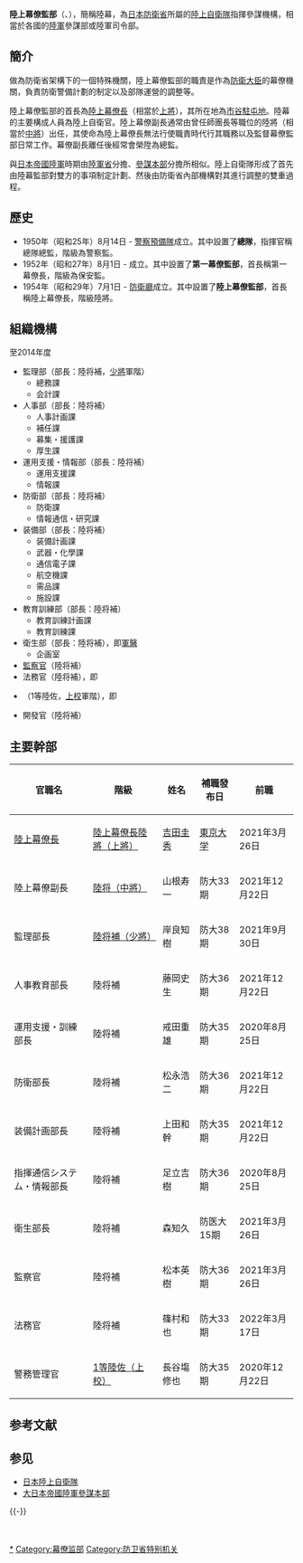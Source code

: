{{Infobox Govt Agency
  | agency     = 陆上幕僚监部
  |nativename={{lang|ja|陸上幕僚監部}}{{ja}}<br />{{lang|ja|りくじょうばくりょうかんぶ}}
  |nativename_r={{lang|en|Ground Staff Office}}{{en}}
  | jurisdiction    = {{JPN}}
  | jurisdiction_type    = [[防衛省|防衛省]]・[[陸上自衛隊|陸上自衛隊]] 
  | seal            = Japanese Ground Staff Office.svg
  | seal_width      = 100px
  | seal_caption    = 
  | logo            = 
  | logo_width      = 
  | logo_caption    = 
  | formed          = 1954年7月1日
  | chief1_title    = 陆上幕僚长
  | chief1          = {{Link-ja|吉田圭秀|吉田圭秀}}[[上將|陸將<small>（上將）</small>]]
  | chief2_title    = 陆上幕僚副长
  | chief2          = 山根壽一[[中將|陸將<small>（中將）</small>]]
  | chief6_title    = 
  | chief6          = 
  | chief7_title    = 
  | chief7          = 
  | parent_agency   = [[防衛省|防衛省]]
  | child1_agency   = 監理部、人事部、運用支援・情報部、防衛部、装備部、教育訓練部、衛生部
  | child2_agency   = 
  | child3_agency   = 
  | child4_agency   = 
  | child5_agency   = 
  | keydocument1    = 防衛省設置法
  | picture         = Ministry of Defense Ichigaya Building.jpg
  | picture_width   = 320px
  | picture_caption = 陸上幕僚監部所在大樓，防衛省廳舍A棟
  | headquarters    = {{JPN}}[[東京都|東京都]][[新宿区|新宿区]][[市谷本村町|市谷本村町]]5番1號<br>（[[市谷駐屯地|市谷駐屯地]]）
  | website         = [http://www.mod.go.jp/gsdf/ 防衛省・陸上自衛隊]
  | footnotes       = 
}}
'''陸上幕僚監部'''（{{jpn|j=陸上幕僚監部|hg=りくじょうばくりょうかんぶ|rm=Rikujō Bakuryō Kanbu}}、{{Llang|en|Ground Staff Office ; GSO}}），簡稱陸幕，為[[日本|日本]][[防衛省|防衛省]]所屬的[[陸上自衛隊|陸上自衛隊]]指揮參謀機構，相當於各國的[[陸軍|陸軍]]參謀部或陸軍司令部。

==簡介==
做為防衛省架構下的一個特殊機關，陸上幕僚監部的職責是作為[[防衛大臣|防衛大臣]]的幕僚機關，負責防衛警備計劃的制定以及部隊運營的調整等。

陸上幕僚監部的首長為[[陸上幕僚長|陸上幕僚長]]（相當於[[上將|上將]]），其所在地為[[市谷駐屯地|市谷駐屯地]]。陸幕的主要構成人員為陸上自衛官。陸上幕僚副長通常由曾任師團長等職位的陸將（相當於[[中將|中將]]）出任，其使命為陸上幕僚長無法行使職責時代行其職務以及監督幕僚監部日常工作。幕僚副長離任後經常會榮陞為{{Link-ja|方面隊|方面隊}}總監。

與[[日本帝國陸軍|日本帝國陸軍]]時期由[[陸軍省|陸軍省]]分擔{{Link-ja|軍事行政|軍政 (行政)|軍政}}、[[參謀本部|參謀本部]]分擔{{Link-ja|軍令|軍令}}所相似。陸上自衛隊形成了首先由陸幕監部對雙方的事項制定計劃、然後由防衛省內部機構對其進行調整的雙重過程。

==歷史==
* 1950年（昭和25年）8月14日 - [[警察預備隊|警察預備隊]]成立。其中設置了'''總隊'''，指揮官稱總隊總監，階級為警察監。
* 1952年（昭和27年）8月1日 - {{Link-ja|保安廳|保安庁}}成立。其中設置了'''第一幕僚監部'''，首長稱第一幕僚長，階級為保安監。
* 1954年（昭和29年）7月1日 - [[防衛廳|防衛廳]]成立。其中設置了'''陸上幕僚監部'''，首長稱陸上幕僚長，階級陸將。

==組織機構 ==
至2014年度
* 監理部（部長：陸将補，[[少將|少將]]軍階）
** 總務課
** 会計課
* 人事部（部長：陸将補）
** 人事計画課
** 補任課
** 募集・援護課
** 厚生課
* 運用支援・情報部（部長：陸将補）
** 運用支援課
** 情報課
* 防衛部（部長：陸将補）
** 防衛課
** 情報通信・研究課
* 装備部（部長：陸将補）
** 装備計画課
** 武器・化學課
** 通信電子課
** 航空機課
** 需品課
** 施設課
* 教育訓練部（部長：陸将補）
** 教育訓練計画課
** 教育訓練課
* 衛生部（部長：陸将補），即[[軍醫|軍醫]]
** 企画室
* [[監察官|監察官]]（陸将補）
* 法務官（陸将補），即{{Link-en|軍法總監|Judge Advocate General|軍法官}}
* {{Link-ja|陸上幕僚監部警務管理官|警務管理官|警務管理官}}（1等陸佐，[[上校|上校]]軍階），即{{Link-en|憲兵總監|Provost marshal}}
* 開發官（陸将補）

== 主要幹部 ==
{| class="wikitable"
! 官職名 !! 階級 !! 姓名 !! 補職發布日!!前職
|-
| [[陸上幕僚長|陸上幕僚長]] || [[上將|陸上幕僚長陸將（上將）]] || [[吉田圭秀|吉田圭秀]] || [[東京大学|東京大学]] || 2021年{{0}}3月26日 || [[陸上総隊|陸上総隊]]司令官
|-
| 陸上幕僚副長 || [[中將|陸将（中將）]] || 山根寿一 || 防大33期 || 2021年12月22日 || [[第3師団_(陸上自衛隊)|第3師団]]長
|-
| 監理部長 || [[少將|陸将補（少將）]] || 岸良知樹 || 防大38期 || 2021年{{0}}9月30日 || [[中部方面総監部|中部方面総監部]]幕僚副長
|-
| 人事教育部長 || 陸将補 || 藤岡史生 || 防大36期 || 2021年12月22日 || [[陸上自衛隊幹部候補生学校|陸上自衛隊幹部候補生学校]]長<br />兼 [[前川原駐屯地|前川原駐屯地]]司令
|-
| 運用支援・訓練部長 || 陸将補 || 戒田重雄 || 防大35期 || 2020年{{0}}8月25日 || [[第1空挺団|第1空挺団]]長<br />兼 [[習志野駐屯地|習志野駐屯地]]司令
|-
| 防衛部長 || 陸将補 || 松永浩二 || 防大36期 || 2021年12月22日 || [[統合幕僚監部|統合幕僚監部]]運用部副部長
|-
| 装備計画部長 || 陸将補 || 上田和幹 || 防大35期 || 2021年12月22日 || [[北部方面総監部|北部方面総監部]]幕僚長 <br />兼 札幌駐屯地司令
|-
| 指揮通信システム・情報部長 || 陸将補 || 足立吉樹 || 防大36期 || 2020年{{0}}8月25日 || 陸上幕僚監部指揮通信システム・情報部付
|-
| 衛生部長 || 陸将補 || 森知久 || 防医大15期 || 2021年{{0}}3月26日 || 自衛隊仙台病院長
|-
| 監察官 || 陸将補 || 松本英樹 || 防大36期 || 2021年{{0}}3月26日 || [[第4師団_(陸上自衛隊)|第4師団]]副師団長<br />兼 [[福岡駐屯地|福岡駐屯地]]司令 
|-
| 法務官 || 陸将補 || 篠村和也 || 防大33期 || 2022年{{0}}3月17日 || [[第2師団_(陸上自衛隊)|第2師団]]副師団長<br />兼 [[旭川駐屯地|旭川駐屯地]]司令
|-
| 警務管理官 || [[上校|1等陸佐（上校）]] || 長谷塲修也 || 防大35期 || 2020年12月22日 || [[西部方面警務隊|西部方面警務隊]]長
|}

== 参考文献 ==
{{Reflist}}

== 参见 ==
{{Portal box|日本|军事}}
* [[日本陸上自衛隊|日本陸上自衛隊]]
* [[参谋本部_(大日本帝国)|大日本帝國陸軍參謀本部]]

{{-}}
{{防衛省}}
{{陸上自衛隊2}}

[[Category:日本陸上自衛隊單位與編制|*]]
[[Category:幕僚监部|Category:幕僚监部]]
[[Category:防卫省特别机关|Category:防卫省特别机关]]
　